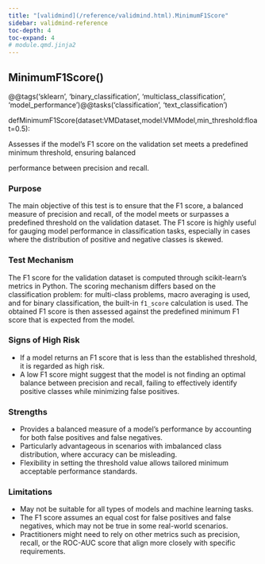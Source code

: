 ```yaml
---
title: "[validmind](/reference/validmind.html).MinimumF1Score"
sidebar: validmind-reference
toc-depth: 4
toc-expand: 4
# module.qmd.jinja2
---
```


<!-- function.qmd.jinja2 -->

## MinimumF1Score[()]{.muted}

<!-- signatures.jinja2 -->

::: {.signature}

<span class="decorators"><span class="decorator">@<span class="n">@tags(<span class="s">'sklearn'</span>, <span class="s">'binary_classification'</span>, <span class="s">'multiclass_classification'</span>, <span class="s">'model_performance'</span>)</span></span><span class="decorator">@<span class="n">@tasks(<span class="s">'classification'</span>, <span class="s">'text_classification'</span>)</span></span></span>

<span class="kw">def</span><span class="name">MinimumF1Score</span>(<span class="params"><span class="n">dataset</span><span class="p">:</span><span class="n">VMDataset</span><span class="muted">,</span></span><span class="params"><span class="n">model</span><span class="p">:</span><span class="n">VMModel</span><span class="muted">,</span></span><span class="params"><span class="n">min_threshold</span><span class="p">:</span><span class="nb">float</span><span class="o">=</span><span class="kc">0.5</span></span>):

:::

<!-- docstring.jinja2 -->

Assesses if the model's F1 score on the validation set meets a predefined minimum threshold, ensuring balanced

performance between precision and recall.

### Purpose

The main objective of this test is to ensure that the F1 score, a balanced measure of precision and recall, of the model meets or surpasses a predefined threshold on the validation dataset. The F1 score is highly useful for gauging model performance in classification tasks, especially in cases where the distribution of positive and negative classes is skewed.

### Test Mechanism

The F1 score for the validation dataset is computed through scikit-learn's metrics in Python. The scoring mechanism differs based on the classification problem: for multi-class problems, macro averaging is used, and for binary classification, the built-in `f1_score` calculation is used. The obtained F1 score is then assessed against the predefined minimum F1 score that is expected from the model.

### Signs of High Risk

- If a model returns an F1 score that is less than the established threshold, it is regarded as high risk.
- A low F1 score might suggest that the model is not finding an optimal balance between precision and recall, failing to effectively identify positive classes while minimizing false positives.

### Strengths

- Provides a balanced measure of a model's performance by accounting for both false positives and false negatives.
- Particularly advantageous in scenarios with imbalanced class distribution, where accuracy can be misleading.
- Flexibility in setting the threshold value allows tailored minimum acceptable performance standards.

### Limitations

- May not be suitable for all types of models and machine learning tasks.
- The F1 score assumes an equal cost for false positives and false negatives, which may not be true in some real-world scenarios.
- Practitioners might need to rely on other metrics such as precision, recall, or the ROC-AUC score that align more closely with specific requirements.
